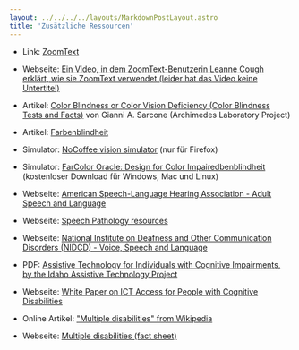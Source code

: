 ```yaml
---
layout: ../../../../layouts/MarkdownPostLayout.astro
title: 'Zusätzliche Ressourcen'
---
```


- Link: <a href="https://www.zoomtext.com/" target="_blank">ZoomText</a>

- Webseite: <a href="http://vimeo.com/13757711" target="_blank">Ein Video, in dem
  ZoomText-Benutzerin Leanne Cough erklärt, wie sie ZoomText verwendet (leider hat
  das Video keine Untertitel)</a>

- Artikel: <a href="http://www.archimedes-lab.org/colorblindnesstest.html/"
  target="_blank">Color Blindness or Color Vision Deficiency (Color Blindness
  Tests and Facts)</a> von Gianni A. Sarcone (Archimedes Laboratory Project)

- Artikel: <a href="https://de.wikipedia.org/wiki/Farbenblindheit"
  target="_blank">Farbenblindheit</a>

- Simulator: <a href="https://addons.mozilla.org/en-US/firefox/addon/nocoffee/"
  target="_blank">NoCoffee vision simulator</a> (nur für Firefox)

- Simulator: <a href="https://www.colororacle.org" target="_blank">FarColor
  Oracle: Design for Color Impairedbenblindheit</a> (kostenloser Download für
  Windows, Mac und Linux)

- Webseite: <a href="http://www.asha.org/public/speech/disorders/AdultSandL"
  target="_blank">American Speech-Language Hearing Association - Adult Speech and
  Language</a>

- Webseite: <a href="https://communicatespeech.com.au/resources/" target="_blank">
  Speech Pathology resources</a>

- Webseite: <a href="http://www.nidcd.nih.gov/health/voice/Pages/Default.aspx"
  target="_blank">National Institute on Deafness and Other Communication Disorders
  (NIDCD) - Voice, Speech and Language</a>

- PDF: <a href="http://idahoat.org/Portals/60/Documents/Services/Resources/AT_CognitiveImpairmentsHandbook.pdf"
  target="_blank">Assistive Technology for Individuals with Cognitive Impairments,
  by the Idaho Assistive Technology Project</a>

- Webseite: <a href="https://www.fcc.gov/document/white-paper-ict-access-people-cognitive-disabilities"
  target="_blank">White Paper on ICT Access for People with Cognitive
  Disabilities</a>

- Online Artikel: <a href="https://en.wikipedia.org/wiki/Multiple_disabilities"
  target="_blank">"Multiple disabilities" from Wikipedia</a>

- Webseite: <a href="https://www.parentcenterhub.org/multiple/" target="_blank">
  Multiple disabilities (fact sheet)</a>
